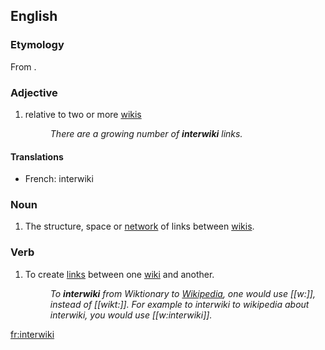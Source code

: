 {{selfref|For interwiki related to the Wikimedia projects, see [[Wikipedia:Wikipedia:InterWikimedia links|Wikipedia:InterWikimedia links]].}}
{{wikipedia}}
==English==

===Etymology===
From {{prefix|inter|wiki}}.

===Adjective===
{{en-adj|-}}

# {{wjargon}} relative to two or more [[wiki]]s
#:''There are a growing number of '''interwiki''' links.''

====Translations====
{{trans-top|relative to two or more wikis}}
*French: interwiki
{{trans-mid}}
{{trans-bottom}}

===Noun===
{{en-noun}}

# {{wjargon}} The structure, space or [[network]] of links between [[wiki]]s.

===Verb===
{{en-verb|interwikis|interwikiing|interwikied}}

# {{wjargon}} To create [[link]]s between one [[wiki]] and another.
#:''To '''interwiki''' from Wiktionary to [[Wikipedia]], one would use <nowiki>[[w:]]</nowiki>, instead of <nowiki>[[wikt:]]</nowiki>.  For example to interwiki to wikipedia about interwiki, you would use <nowiki>[[w:interwiki]]</nowiki>.''

[[fr:interwiki]]